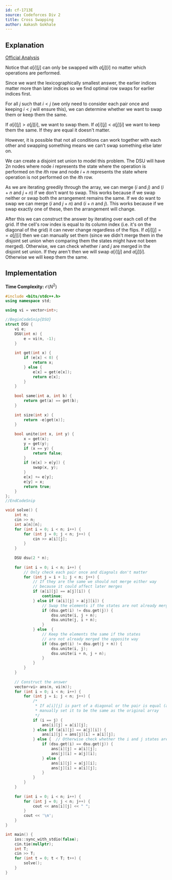 ```yaml
---
id: cf-1713E
source: Codeforces Div 2
title: Cross Swapping
author: Aakash Gokhale
---
```


## Explanation

[Official Analysis](https://codeforces.com/blog/entry/105419)

Notice that $a[i][j]$ can only be swapped with $a[j][i]$ no matter which operations are performed.

Since we want the lexicographically smallest answer, the earlier indices matter more than later indices so we find optimal row swaps for earlier indices first.

For all $j$ such that $i < j$ (we only need to consider each pair once and keeping $i < j$ will ensure this), we can determine whether we want to swap them or keep them the same.

If $a[i][j] > a[j][i]$, we want to swap them. If $a[i][j] < a[j][i]$ we want to keep them the same. If they are equal it doesn't matter.

However, it is possible that not all conditions can work together with each other and swapping something means we can't swap something else later on.

We can create a disjoint set union to model this problem. The DSU will have $2n$ nodes where node $i$ represents the state where the operation is performed on the $i$th row and node $i + n$ represents the state where operation is not performed on the $i$th row.

As we are iterating greedily through the array, we can merge ($i$ and $j$) and ($i + n$ and $j + n$) if we don't want to swap. This works because if we swap neither or swap both the arrangement remains the same.
If we do want to swap we can merge ($i$ and $j + n$) and ($i + n$ and $j$). This works because if we swap exactly one of these, then the arrangement will change. 

After this we can construct the answer by iterating over each cell of the grid. If the cell's row index is equal to its column index (i.e. it's on the diagonal of the grid) it can never change regardless of the flips. If $a[i][j] == a[j][i]$ then we can manually set them (since we didn't merge them in the disjoint set union when comparing them the states might have not been merged). Otherwise, we can check whether $i$ and $j$ are merged in the disjoint set union. If they aren't then we will swap $a[i][j]$ and $a[j][i]$. Otherwise we will keep them the same.

## Implementation

**Time Complexity:** $\mathcal{O}(N^2)$

<LanguageSection>

<CPPSection>

```cpp
#include <bits/stdc++.h>
using namespace std;

using vi = vector<int>;

//BeginCodeSnip{DSU}
struct DSU {
	vi e;
	DSU(int n) {
		e = vi(n, -1);
	}
	
	int get(int x) {
		if (e[x] < 0) {
			return x;
		} else {
			e[x] = get(e[x]);
			return e[x];
		}
	}
	
	bool same(int a, int b) {
		return get(a) == get(b);
	}
	
	int size(int x) {
		return -e[get(x)];
	}
	
	bool unite(int x, int y) {
		x = get(x);
		y = get(y);
		if (x == y) {
			return false;
		}
		if (e[x] > e[y]) {
			swap(x, y);
		}
		e[x] += e[y];
		e[y] = x;
		return true;
	}
};
//EndCodeSnip

void solve() {
	int n;
	cin >> n;
	int a[n][n];
	for (int i = 0; i < n; i++) {
		for (int j = 0; j < n; j++) {
			cin >> a[i][j];
		}
	}
	
	DSU dsu(2 * n);
	
	for (int i = 0; i < n; i++) {
		// Only check each pair once and diagnals don't matter
		for (int j = i + 1; j < n; j++) {
			// If they are the same we should not merge either way
			// because it could affect later merges
			if (a[i][j] == a[j][i]) {
				continue;
			} else if (a[i][j] > a[j][i]) {
				// Swap the elements if the states are not already merged the opposite way
				if (dsu.get(i) != dsu.get(j)) {
					dsu.unite(i, j + n);
					dsu.unite(j, i + n);
				}
			} else	{
				// Keep the elements the same if the states
				// are not already merged the opposite way
				if (dsu.get(i) != dsu.get(j + n)) {
					dsu.unite(i, j);
					dsu.unite(i + n, j + n);
				}
			}
		}
	}
	
	// Construct the answer
	vector<vi> ans(n, vi(n));
	for (int i = 0; i < n; i++) {
		for (int j = i; j < n; j++) {
			/*
			 * If a[i][j] is part of a diagonal or the pair is equal (a[i][j] == a[j][i]),
			 * manually set it to be the same as the original array
			 */
			if (i == j) {
				ans[i][j] = a[i][j];
			} else if (a[i][j] == a[j][i]) {
				ans[i][j] = ans[j][i] = a[i][j];
			} else {  // Otherwise check whether the i and j states are merged
				if (dsu.get(i) == dsu.get(j)) {
					ans[i][j] = a[i][j];
					ans[j][i] = a[j][i];
				} else {
					ans[i][j] = a[j][i];
					ans[j][i] = a[i][j];
				}
			}
		}
	}
	
	for (int i = 0; i < n; i++) {
		for (int j = 0; j < n; j++) {
			cout << ans[i][j] << " ";
		}
		cout << '\n';
	}
}

int main() { 
	ios::sync_with_stdio(false);
	cin.tie(nullptr);
	int T;
	cin >> T;
	for (int t = 0; t < T; t++) {
		solve();
	}
}
```

</CPPSection>

</LanguageSection>
